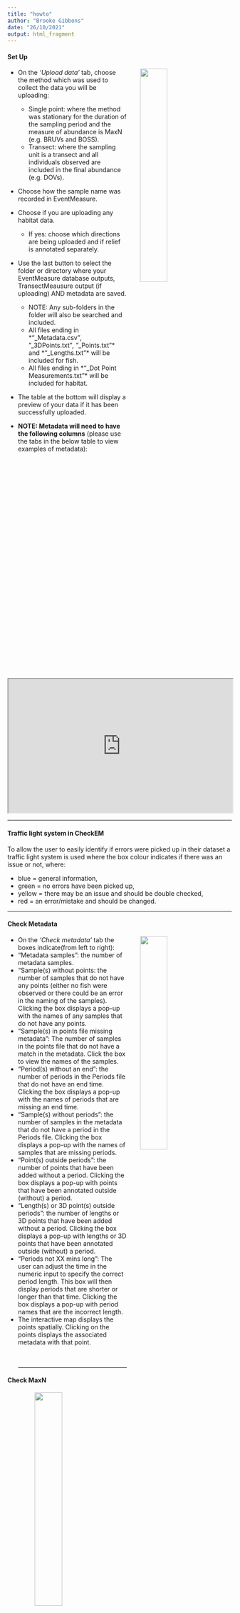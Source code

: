 ```yaml
---
title: "howto"
author: "Brooke Gibbons"
date: "26/10/2021"
output: html_fragment 
---
```


#### Set Up

<img style="float: right; margin-left: 30px; margin-right: 30px;" width= "35%" src='screenshots/upload.png'> 

- On the *'Upload data'* tab, choose the method which was used to collect the data you will be uploading:
  - Single point: where the method was stationary for the duration of the sampling period and the measure of abundance is MaxN (e.g. BRUVs and BOSS).
  - Transect: where the sampling unit is a transect and all individuals observed are included in the final abundance (e.g. DOVs).
  
- Choose how the sample name was recorded in EventMeasure.
- Choose if you are uploading any habitat data.
  - If yes: choose which directions are being uploaded and if relief is annotated separately.
  
- Use the last button to select the folder or directory where your EventMeasure database outputs, TransectMeausure output (if uploading) AND metadata are saved. 
  - NOTE: Any sub-folders in the folder will also be searched and included.
  - All files ending in *"_Metadata.csv"*, *"_3DPoints.txt"*, *"_Points.txt"* and *"_Lengths.txt"* will be included for fish.
  - All files ending in *"_Dot Point Measurements.txt"* will be included for habitat.
  
- The table at the bottom will display a preview of your data if it has been successfully uploaded.

- **NOTE: Metadata will need to have the following columns** (please use the tabs in the below table to view examples of metadata):
<br>

<iframe  width="100%" height = "300" src="https://docs.google.com/spreadsheets/d/e/2PACX-1vS0B6cWFxvXm3bcU44-28-dkNWSbzJQ2yELrP_KRGCfP0Cy2W2gI4Fm7H60Xh_6s6sLsKej0WY1UPLl/pubhtml?widget=true&amp;headers=false"></iframe>

<hr>

#### Traffic light system in CheckEM
To allow the user to easily identify if errors were picked up in their dataset a traffic light system is used where the box colour indicates if there was an issue or not, where:

- blue = general information, 
- green = no errors have been picked up, 
- yellow = there may be an issue and should be double checked, 
- red = an error/mistake and should be changed.

<hr>

#### Check Metadata

<img style="float: right; margin-left: 30px; margin-right: 30px;" width= "35%" src='screenshots/metadata.png'> 

- On the *‘Check metadata’* tab the boxes indicate(from left to right):
- "Metadata samples": the number of metadata samples.
- "Sample(s) without points: the number of samples that do not have any points (either no fish were observed or there could be an error in the naming of the samples). Clicking the box displays a pop-up with the names of any samples that do not have any points.
- "Sample(s) in points file missing metadata": The number of samples in the points file that do not have a match in the metadata. Click the box to view the names of the samples.
- "Period(s) without an end": the number of periods in the Periods file that do not have an end time. Clicking the box displays a pop-up with the names of periods that are missing an end time.
- "Sample(s) without periods": the number of samples in the metadata that do not have a period in the Periods file. Clicking the box displays a pop-up with the names of samples that are missing periods.
- "Point(s) outside periods": the number of points that have been added without a period. Clicking the box displays a pop-up with points that have been annotated outside (without) a period.
- "Length(s) or 3D point(s) outside periods": the number of lengths or 3D points that have been added without a period. Clicking the box displays a pop-up with lengths or 3D points that have been annotated outside (without) a period.
- "Periods not XX mins long": The user can adjust the time in the numeric input to specify the correct period length. This box will then display periods that are shorter or longer than that time. Clicking the box displays a pop-up with period names that are the incorrect length.
- The interactive map displays the points spatially. Clicking on the points displays the associated metadata with that point.
<br>
<br>
<br>
<hr>

#### Check MaxN

<img style="float: right; margin-left: 30px; margin-right: 30px;" width= "35%" src='screenshots/maxn.png'> 

- On the *'Create & check MaxN'* tab the boxes indicate(from left to right):
- "Fish observed": the sum of all MaxNs in the uploaded data. Clicking this box displays the total abundance per sample.
- "Point(s) without a number": the number of Points in the points file that do not have a number. 
- "Species names updated": the number of species names that have been updated using the list of name changes in the life history sheet. Click the box to display the name updates. There is also a button to download the list as a report.
- "Species not observed in the area before": the number of species not previously observed in the area before. Click the box to see the report (also downloadable). Sp1, sp2, spp can be filtered out by clicking the check box (these are not included in the life history sheet so will come up as an error)
- The first plot displays the most abundant species, change the number of species plotted using the ‘Species to plot’ box on the right.
- The next group of plots will plot the most abundant species first, use the drop down to change the species to be plotted. The ‘Plot of abundance by Zone’ plot uses the ‘Zone’s from Australia's commonwealth marine park shapefiles.
<br>
<br>
<br>
<br>
<br>
<br>
<br>
<br>
<br>
<hr>

#### Check Length

<img style="float: right; margin-left: 30px; margin-right: 30px;" width= "35%" src='screenshots/length.png'> 

- On the *‘Check Length & 3D points’* tab:
- The two green boxes display the number of lengths and 3D points. Clicking these boxes summarises the number of lengths and 3d points per sample, respectively.
- The yellow box displays the number of species that had their named changed by the synonyms list. Click the box to display the name updates. There is also a button to download the list as a report.
- The red boxes are potential errors, including species not observed in the area, fish that are smaller than 15% of the maximum length on FishBase or larger than 85% and fish that are ‘out of range’ (change the ‘Limit range’ box to adjust this report). All errors are clickable.
- Change the species dropdown to plot the length distribution (automatically populated with the most abundant, and ordered by descending total abundance).
- The 15% of max, 85% of max and the fishbase maximum are displayed on the length distributions.

<hr>

#### Compare MaxN versus number of individuals measured

<img style="float: right; margin-left: 30px; margin-right: 30px;" width= "35%" src='screenshots/lengthmaxn.png'> 

- On the *‘Compare MaxN and Length’* tab:
- The red box displays the number of errors (where MaxN does not equal the number measured).
- Clicking the box displays the sample name and the number in the MaxN and the number measured/3D points and the difference.
- Also displayed in a plot below.
<br>
<br>
<br>
<br>
<br>
<br>
<br>
<br>
<br>
<br>

<hr>

#### Create biomass

<img style="float: right; margin-left: 30px; margin-right: 30px;" width= "35%" src='screenshots/mass.png'> 

- On the *‘Create Mass’* tab:
- The length-weight equations from the life history sheet are used to calculate biomass.
- The first plot shows the top species by biomass. Use the filters on the right to change the number of species displayed and to exclude elasmobranchs.
- Use the second drop down to change the species specific plots below.
<br>
<br>
<br>
<br>
<br>
<br>
<br>
<br>
<br>
<br>
<hr>

#### Download data

<img style="float: right; margin-left: 30px; margin-right: 30px;" width= "35%" src='screenshots/download.png'>

- On the *‘Download data’* tab:
- Add your project and campaign names into the text inputs (following the naming convention outlined in the [GlobalArchive user manual](https://globalarchivemanual.github.io/definitions)). 
- Click the check boxes for any errors to remove (we recommend fixing these errors in your .EMObs and running through CheckEM again)
- Click on each of the download buttons to download that dataframe, you will then be given a choice to download as a .csv or as a .fst
- Zeros will be added where a species is not present.
<br>
<br>
<br>
<br>
<br>
<br>
<br>
<hr>

